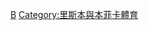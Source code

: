 {{Catnav|頁面分類|...|葡萄牙體育|葡萄牙足球|效力葡萄牙球會的球員}}
{{Catnav|頁面分類|...|各國足球|葡萄牙足球|效力葡萄牙球會的球員}}
{{Commonscat|Players of SL Benfica}}

[[Category:效力葡萄牙球會的球員|B]]
[[Category:里斯本與本菲卡體育|Category:里斯本與本菲卡體育]]